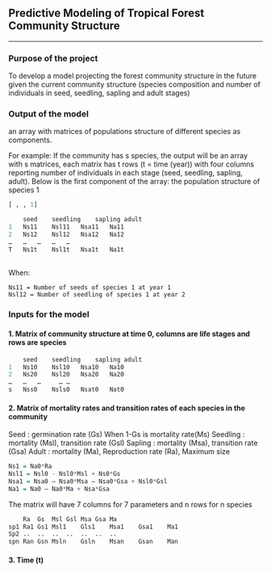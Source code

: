 ## Predictive Modeling of Tropical Forest Community Structure

---

### Purpose of the project
To develop a model projecting the forest community structure in the future given the current community structure (species composition and number of individuals in seed, seedling, sapling and adult stages)

### Output of the model
an array with matrices of populations structure of different species as components.

For example: If the community has s species, the output will be an array with s matrices, each matrix has t rows (t = time (year)) with four columns reporting number of individuals in each stage (seed, seedling, sapling, adult).  Below is the first component of the array: the population structure of species 1

```r
[ , , 1]

	seed	seedling	sapling	adult
1	Ns11	Nsl11	Nsa11	Na11
2	Ns12	Nsl12	Nsa12	Na12
…	…	…	…	…
T	Ns1t	Nsl1t	Nsa1t	Na1t
	
```

When:
	
	Ns11 = Number of seeds of species 1 at year 1
	Nsl12 = Number of seedling of species 1 at year 2


### Inputs for the model
#### 1. Matrix of community structure at time 0, columns are life stages and rows are species

```r

	seed	seedling	sapling	adult
1	Ns10	Nsl10	Nsa10	Na10
2	Ns20	Nsl20	Nsa20	Na20
…	…	…	  …	…
s	Nss0	Nsls0	Nsat0	Nat0

```

#### 2. Matrix of mortality rates and transition rates of each species in the community

Seed : germination rate (Gs) When 1-Gs is  mortality rate(Ms)
Seedling : mortality (Msl), transition rate (Gsl)
Sapling : mortality (Msa), transition rate (Gsa)
Adult : mortality (Ma), Reproduction rate (Ra), Maximum size

```r

Ns1 = Na0*Ra
Nsl1 = Nsl0 - Nsl0*Msl + Ns0*Gs
Nsa1 = Nsa0 – Nsa0*Msa – Nsa0*Gsa + Nsl0*Gsl
Na1 = Na0 – Na0*Ma + Nsa*Gsa

```
The matrix will have 7 columns for 7 parameters and n rows for n species

```r

	Ra	Gs	Msl	Gsl	Msa	Gsa	Ma
sp1	Ra1	Gs1	Msl1	Gls1	Msa1	Gsa1	Ma1
Sp2	..	..	..	..	..	..	..
spn	Ran	Gsn	Msln	Gsln	Msan	Gsan	Man

```

#### 3. Time (t)
